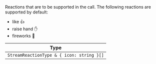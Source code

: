 Reactions that are to be supported in the call. The following reactions are supported by default:

- like 👍
- raise hand ✋
- fireworks 🎉

| Type                                      |
| ----------------------------------------- |
| `StreamReactionType & { icon: string }[]` |
